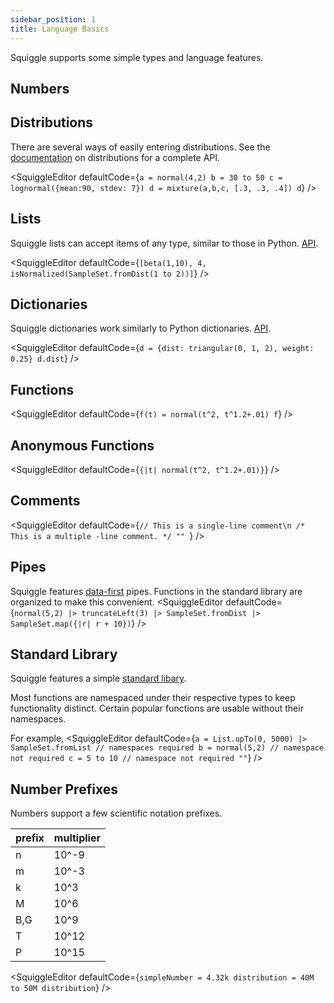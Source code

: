 ```yaml
---
sidebar_position: 1
title: Language Basics
---
```



Squiggle supports some simple types and language features.

## Numbers

<SquiggleEditor defaultCode="4.32" />

## Distributions
There are several ways of easily entering distributions. See the [documentation](/docs/Api/Dist/) on distributions for a complete API.

<SquiggleEditor
  defaultCode={`a = normal(4,2)
b = 30 to 50
c = lognormal({mean:90, stdev: 7})
d = mixture(a,b,c, [.3, .3, .4])
d`}
/>

## Lists
Squiggle lists can accept items of any type, similar to those in Python. [API](/docs/Api/List).

<SquiggleEditor
  defaultCode={`[beta(1,10), 4, isNormalized(SampleSet.fromDist(1 to 2))]`}
/>

## Dictionaries
Squiggle dictionaries work similarly to Python dictionaries. [API](/docs/Api/Dictionary).

<SquiggleEditor
  defaultCode={`d = {dist: triangular(0, 1, 2), weight: 0.25}
d.dist`}
/>

## Functions

<SquiggleEditor
  defaultCode={`f(t) = normal(t^2, t^1.2+.01)
f`}
/>

## Anonymous Functions

<SquiggleEditor defaultCode={`{|t| normal(t^2, t^1.2+.01)}`} />

## Comments

<SquiggleEditor defaultCode={`// This is a single-line comment\n
/*
This is a multiple
-line comment.
*/
""
`} />

## Pipes

Squiggle features [data-first](https://www.javierchavarri.com/data-first-and-data-last-a-comparison/) pipes. Functions in the standard library are organized to make this convenient.
<SquiggleEditor defaultCode={`normal(5,2) |> truncateLeft(3) |> SampleSet.fromDist |> SampleSet.map({|r| r + 10})`} />

## Standard Library

Squiggle features a simple [standard libary](/docs/Api/Dist).

Most functions are namespaced under their respective types to keep functionality distinct. Certain popular functions are usable without their namespaces.

For example,
<SquiggleEditor defaultCode={`a = List.upTo(0, 5000) |> SampleSet.fromList // namespaces required
b = normal(5,2) // namespace not required
c = 5 to 10 // namespace not required
""`} />

## Number Prefixes
Numbers support a few scientific notation prefixes.

| prefix   | multiplier |
|-----|-------|
| n   | 10^-9 |
| m   | 10^-3 |
| k   | 10^3  |
| M   | 10^6  |
| B,G | 10^9  |
| T   | 10^12 |
| P   | 10^15 |

<SquiggleEditor defaultCode={`simpleNumber = 4.32k
distribution = 40M to 50M
distribution`} />
